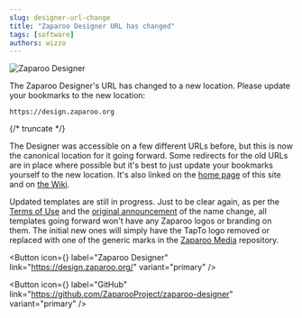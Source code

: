 ```yaml
---
slug: designer-url-change
title: "Zaparoo Designer URL has changed"
tags: [software]
authors: wizzo
---
```


![Zaparoo Designer](cover.png)

The Zaparoo Designer's URL has changed to a new location. Please update your bookmarks to the new location:

`https://design.zaparoo.org`

{/* truncate */}

The Designer was accessible on a few different URLs before, but this is now the canonical location for it going forward. Some redirects for the old URLs are in place where possible but it's best to just update your bookmarks yourself to the new location. It's also linked on the [home page](/) of this site and on [the Wiki](https://wiki.zaparoo.org/).

Updated templates are still in progress. Just to be clear again, as per the [Terms of Use](/terms/) and the [original announcement](/news/tapto-to-zaparoo/) of the name change, all templates going forward won't have any Zaparoo logos or branding on them. The initial new ones will simply have the TapTo logo removed or replaced with one of the generic marks in the [Zaparoo Media](https://github.com/ZaparooProject/zaparoo-media) repository.

<Button
  icon={<FAIcon icon="link" />}
  label="Zaparoo Designer"
  link="https://design.zaparoo.org/"
  variant="primary"
/>

<Button
  icon={<FAIcon icon="fa-brands fa-github" />}
  label="GitHub"
  link="https://github.com/ZaparooProject/zaparoo-designer"
  variant="primary"
/>
